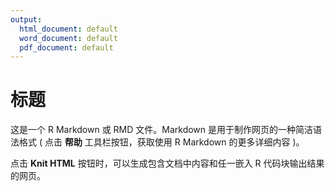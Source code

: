 ```yaml
---
output:
  html_document: default
  word_document: default
  pdf_document: default
---
```

标题
========================================================

这是一个 R Markdown 或 RMD  文件。Markdown 是用于制作网页的一种简洁语法格式 ( 点击 **帮助** 工具栏按钮，获取使用 R Markdown 的更多详细内容 )。







点击 **Knit HTML** 按钮时，可以生成包含文档中内容和任一嵌入 R 代码块输出结果的网页。 